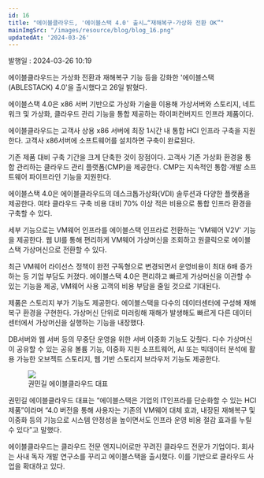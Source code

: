 ```yaml
---
id: 16
title: "에이블클라우드, '에이블스택 4.0' 출시…“재해복구·가상화 전환 OK”"
mainImgSrc: "/images/resource/blog/blog_16.png"
updatedAt: '2024-03-26'
---
```


<Title>에이블클라우드, '에이블스택 4.0' 출시…“재해복구·가상화 전환 OK”</Title>
<IssueDate>발행일 : 2024-03-26 10:19</IssueDate>

에이블클라우드는 가상화 전환과 재해복구 기능 등을 강화한 '에이블스택(ABLESTACK) 4.0'을 출시했다고 26일 밝혔다.

에이블스택 4.0은 x86 서버 기반으로 가상화 기술을 이용해 가상서버와 스토리지, 네트워크 및 가상화, 클라우드 관리 기능을 통합 제공하는 하이퍼컨버지드 인프라 제품이다.

에이블클라우드는 고객사 상용 x86 서버에 최장 1시간 내 통합 HCI 인프라 구축을 지원한다. 고객사 x86서버에 소프트웨어를 설치하면 구축이 완료된다.

기존 제품 대비 구축 기간을 크게 단축한 것이 장점이다. 고객사 기존 가상화 환경을 통합 관리하는 클라우드 관리 플랫폼(CMP)을 제공한다. CMP는 지속적인 통합·개발 소프트웨어 파이프라인 기능을 지원한다.

에이블스택 4.0은 에이블클라우드의 데스크톱가상화(VDI) 솔루션과 다양한 플랫폼을 제공한다. 여타 클라우드 구축 비용 대비 70% 이상 적은 비용으로 통합 인프라 환경을 구축할 수 있다.

세부 기능으로는 VM웨어 인프라를 에이블스택 인프라로 전환하는 'VM웨어 V2V' 기능을 제공한다. 웹 UI를 통해 편리하게 VM웨어 가상머신을 조회하고 원클릭으로 에이블스택 가상머신으로 전환할 수 있다.

최근 VM웨어 라이선스 정책이 완전 구독형으로 변경되면서 운영비용이 최대 6배 증가하는 등 기업 부담도 커졌다. 에이블스택 4.0은 편리하고 빠르게 가상머신을 이관할 수 있는 기능을 제공, VM웨어 사용 고객의 비용 부담을 줄일 것으로 기대된다.

제품은 스토리지 부가 기능도 제공한다. 에이블스택을 다수의 데이터센터에 구성해 재해복구 환경을 구현한다. 가상머신 단위로 미러링해 재해가 발생해도 빠르게 다른 데이터센터에서 가상머신을 실행하는 기능을 내장했다.

DB서버와 웹 서버 등의 무중단 운영을 위한 서버 이중화 기능도 갖췄다. 다수 가상머신이 공유할 수 있는 공유 볼륨 기능, 이중화 지원 소프트웨어, AI 또는 빅데이터 분석에 활용 가능한 오브젝트 스토리지, 웹 기반 스토리지 브라우저 기능도 제공한다.

<figure
  style={{ display: 'flex', alignItems: 'center', fontSize: '12px', flexDirection: 'column' }}>
  <img src='/images/resource/blog/blog_16.png' />
  <div>권민길 에이블클라우드 대표</div>
</figure>

권민길 에이블클라우드 대표는 “에이블스택은 기업의 IT인프라를 단순화할 수 있는 HCI 제품”이라며 “4.0 버전을 통해 사용자는 기존의 VM웨어 대체 효과, 내장된 재해복구 및 이중화 등의 기능으로 시스템 안정성을 높이면서도 인프라 운영 비용 절감 효과를 누릴 수 있다”고 말했다.

에이블클라우드는 클라우드 전문 엔지니어로만 꾸려진 클라우드 전문가 기업이다. 회사는 사내 독자 개발 연구소를 꾸리고 에이블스택을 출시했다. 이를 기반으로 클라우드 사업을 확대하고 있다.
